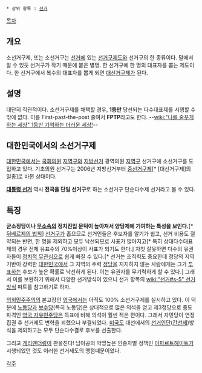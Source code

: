  * 상위 항목 : [[선거]]

{{{+1 小選擧區制 / Single-member Constituency System : '''SCS''' }}}

[[목차]]

== 개요 ==
소선거구제, 또는 소선거구는 [[선거]]에 있는 [[선거구]]제도와 선거구의 한 종류이다. 말에서 알 수 있듯 선거구가 작기 때문에 붙은 별명. 한 선거구에 한 명의 대표자를 뽑는 제도이다. 한 선거구에서 복수의 대표자를 뽑게 되면 [[대선거구제]]가 된다.

== 설명 ==
대단히 직관적이다. 소선거구제를 채택할 경우, '''1등만''' 당선되는 다수대표제를 시행할 수 밖에 없다. 이를 First-past-the-post 줄여서 '''FPTP'''라고도 한다. --[[wiki:"나를 술푸게 하는 세상" 1등만 기억하는 더러운 세상!]]--

== 대한민국에서의 소선거구제 ==
[[대한민국]]에서는 [[국회의원]] [[지역구]]와 [[지방선거]] 광역의원 [[지역구]] 선거구에 소선거구를 도입하고 있다. 기초의원 선거구는 2006년 지방선거부터 [[중선거구제]][* [대선거구제]의 일종]로 바뀐 상태이다.

'''[[대통령 선거]]''' 역시 '''전국을 단일 선거구'''로 하는 소선거구 단순다수제 선거라고 볼 수 있다. 

== 특징 ==
'''군소정당이나 [[무소속]]의 정치진입 문턱이 높아져서 양당제에 기여하는 특성을 보인다.'''[* [[뒤베르제의 법칙]]] [[선거구]]가 좁으므로 선거인들은 후보자를 알기가 쉽고, 선거 비용도 절약되는 반면, 한 명을 제외하고 모두 낙선되므로 사표가 많아지고[* 특히 상대다수대표제의 경우 전체 유표수의 70%이상이 사표가 되기도 한다.] 자칫 잘못하면 다수의 유권자들이 [[정치적 무관심]]으로 쉽게 빠질 수 있다.[* 선거는 조직력도 중요한데 정당의 지역기반이 강력한 [[대한민국]]에서 그 지역의 주력 [[정당]]을 지지하지 않는 사람에게는 그가 [[투표]]하는 후보가 높은 확률로 낙선하게 된다. 이는 유권자를 무기력하게 할 수 있다.] 그래서 이를 보완하기 위해서 다양한 선거방식이 있으니 선거 항목의 [[wiki:"선거#s-5" 선거방식]] 파트를 참고하기로 하자.

[[의회]][[민주주의]]의 본고장인 [[영국]]에서는 아직도 100% 소선거구제를 실시하고 있다. 이 덕분에 [[노동당]]과 [[보수당]](특히 노동당)은 상대적으로 많은 의석을 얻고 제3정당으로 중도파격인 [[영국 자유민주당]]은 득표에 비해 의석이 훨씬 적은 편이다. 그래서 자민당이 연정 집권 후 선거제도 변혁을 꾀했으나 부결되었다. [[미국]]도 대선에서의 [[선거인단]]([[간선제]])방식을 제외하고는 모두 단순다수결로 후보를 선출한다.

그리고 [[게리맨더링]]이 판을친다! 남아공의 악명높은 인종차별 정책인 [[아파르트헤이트]]가 시행되었던 것도 이러한 선거제도의 맹점때문이었다.

[[각주]]
